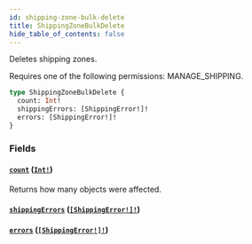 ```yaml
---
id: shipping-zone-bulk-delete
title: ShippingZoneBulkDelete
hide_table_of_contents: false
---
```


Deletes shipping zones.

Requires one of the following permissions: MANAGE_SHIPPING.

```graphql
type ShippingZoneBulkDelete {
  count: Int!
  shippingErrors: [ShippingError!]!
  errors: [ShippingError!]!
}
```

### Fields

#### [`count`](#) ([`Int!`](../../../developer/api-reference/scalars/int))

Returns how many objects were affected.

#### [`shippingErrors`](#) ([`[ShippingError!]!`](../../../developer/api-reference/objects/shipping-error))

#### [`errors`](#) ([`[ShippingError!]!`](../../../developer/api-reference/objects/shipping-error))
